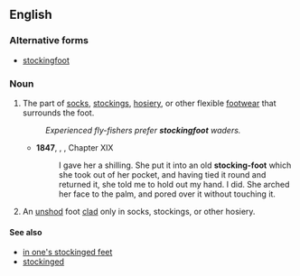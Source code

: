 ==English==

===Alternative forms===
* [[stockingfoot]]

===Noun===
{{en-noun|head=[[stocking]]-[[foot]]|stocking-feet}}

# The part of [[socks]], [[stockings]], [[hosiery]], or other flexible [[footwear]] that surrounds the foot.
#: ''Experienced fly-fishers prefer '''stockingfoot''' waders.''
#* '''1847''', {{w|Charlotte Brontë}}, {{w|Jane Eyre}}, Chapter XIX
#*:I gave her a shilling. She put it into an old '''stocking-foot''' which she took out of her pocket, and having tied it round and returned it, she told me to hold out my hand. I did. She arched her face to the palm, and pored over it without touching it.
# An [[unshod]] foot [[clad]] only in socks, stockings, or other hosiery.

====See also====
* [[in one's stockinged feet]]
* [[stockinged]]
